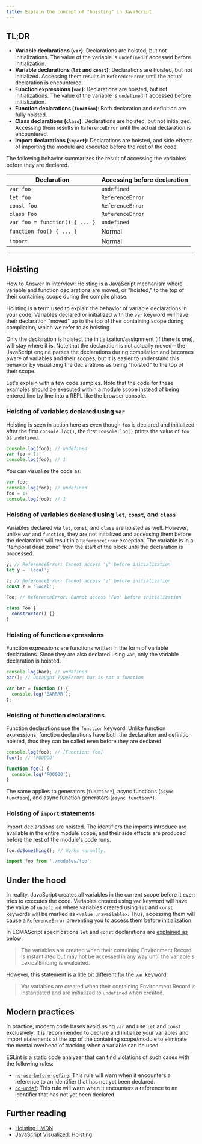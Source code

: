 ```yaml
---
title: Explain the concept of "hoisting" in JavaScript
---
```


## TL;DR

- **Variable declarations (`var`)**: Declarations are hoisted, but not initializations. The value of the variable is `undefined` if accessed before initialization.
- **Variable declarations (`let` and `const`)**: Declarations are hoisted, but not initialized. Accessing them results in `ReferenceError` until the actual declaration is encountered.
- **Function expressions (`var`)**: Declarations are hoisted, but not initializations. The value of the variable is `undefined` if accessed before initialization.
- **Function declarations (`function`)**: Both declaration and definition are fully hoisted.
- **Class declarations (`class`)**: Declarations are hoisted, but not initialized. Accessing them results in `ReferenceError` until the actual declaration is encountered.
- **Import declarations (`import`)**: Declarations are hoisted, and side effects of importing the module are executed before the rest of the code.

The following behavior summarizes the result of accessing the variables before they are declared.

| Declaration                    | Accessing before declaration |
| ------------------------------ | ---------------------------- |
| `var foo`                      | `undefined`                  |
| `let foo`                      | `ReferenceError`             |
| `const foo`                    | `ReferenceError`             |
| `class Foo`                    | `ReferenceError`             |
| `var foo = function() { ... }` | `undefined`                  |
| `function foo() { ... }`       | Normal                       |
| `import`                       | Normal                       |

---

## Hoisting
How to Answer In interview: Hoisting is a JavaScript mechanism where variable and function declarations are moved, or "hoisted," to the top of their containing scope during the compile phase.

Hoisting is a term used to explain the behavior of variable declarations in your code. Variables declared or initialized with the `var` keyword will have their declaration "moved" up to the top of their containing scope during compilation, which we refer to as hoisting.

Only the declaration is hoisted, the initialization/assignment (if there is one), will stay where it is. Note that the declaration is not actually moved – the JavaScript engine parses the declarations during compilation and becomes aware of variables and their scopes, but it is easier to understand this behavior by visualizing the declarations as being "hoisted" to the top of their scope.

Let's explain with a few code samples. Note that the code for these examples should be executed within a module scope instead of being entered line by line into a REPL like the browser console.

### Hoisting of variables declared using `var`

Hoisting is seen in action here as even though `foo` is declared and initialized after the first `console.log()`, the first `console.log()` prints the value of `foo` as `undefined`.

```js
console.log(foo); // undefined
var foo = 1;
console.log(foo); // 1
```

You can visualize the code as:

```js
var foo;
console.log(foo); // undefined
foo = 1;
console.log(foo); // 1
```

### Hoisting of variables declared using `let`, `const`, and `class`

Variables declared via `let`, `const`, and `class` are hoisted as well. However, unlike `var` and `function`, they are not initialized and accessing them before the declaration will result in a `ReferenceError` exception. The variable is in a "temporal dead zone" from the start of the block until the declaration is processed.

```js
y; // ReferenceError: Cannot access 'y' before initialization
let y = 'local';
```

```js
z; // ReferenceError: Cannot access 'z' before initialization
const z = 'local';
```

```js
Foo; // ReferenceError: Cannot access 'Foo' before initialization

class Foo {
  constructor() {}
}
```

### Hoisting of function expressions

Function expressions are functions written in the form of variable declarations. Since they are also declared using `var`, only the variable declaration is hoisted.

```js
console.log(bar); // undefined
bar(); // Uncaught TypeError: bar is not a function

var bar = function () {
  console.log('BARRRR');
};
```

### Hoisting of function declarations

Function declarations use the `function` keyword. Unlike function expressions, function declarations have both the declaration and definition hoisted, thus they can be called even before they are declared.

```js
console.log(foo); // [Function: foo]
foo(); // 'FOOOOO'

function foo() {
  console.log('FOOOOO');
}
```

The same applies to generators (`function*`), async functions (`async function`), and async function generators (`async function*`).

### Hoisting of `import` statements

Import declarations are hoisted. The identifiers the imports introduce are available in the entire module scope, and their side effects are produced before the rest of the module's code runs.

```js
foo.doSomething(); // Works normally.

import foo from './modules/foo';
```

## Under the hood

In reality, JavaScript creates all variables in the current scope before it even tries to executes the code. Variables created using `var` keyword will have the value of `undefined` where variables created using `let` and `const` keywords will be marked as `<value unavailable>`. Thus, accessing them will cause a `ReferenceError` preventing you to access them before initialization.

In ECMAScript specifications `let` and `const` declarations are [explained as below](https://tc39.es/ecma262/#sec-let-and-const-declarations):

> The variables are created when their containing Environment Record is instantiated but may not be accessed in any way until the variable's LexicalBinding is evaluated.

However, this statement is [a litle bit different for the `var` keyword](https://tc39.es/ecma262/#sec-variable-statement):

> Var variables are created when their containing Environment Record is instantiated and are initialized to `undefined` when created.

## Modern practices

In practice, modern code bases avoid using `var` and use `let` and `const` exclusively. It is recommended to declare and initialize your variables and import statements at the top of the containing scope/module to eliminate the mental overhead of tracking when a variable can be used.

ESLint is a static code analyzer that can find violations of such cases with the following rules:

- [`no-use-before-define`](https://eslint.org/docs/latest/rules/no-use-before-define): This rule will warn when it encounters a reference to an identifier that has not yet been declared.
- [`no-undef`](https://eslint.org/docs/latest/rules/no-undef): This rule will warn when it encounters a reference to an identifier that has not yet been declared.

## Further reading

- [Hoisting | MDN](https://developer.mozilla.org/en-US/docs/Glossary/Hoisting)
- [JavaScript Visualized: Hoisting](https://dev.to/lydiahallie/javascript-visualized-hoisting-478h)
